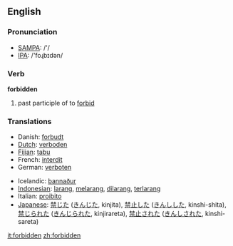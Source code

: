 ==English==

===Pronunciation===

* [[w:SAMPA|SAMPA]]: /'/
* [[w:IPA|IPA]]: /'foɻbɪdən/

===Verb===
'''forbidden'''

# past participle of to [[forbid]]

===Translations===

{{top}}
* Danish: [[forbudt]]
* [[Dutch]]: [[verboden]]
* [[Fijian]]: [[tabu]]
* French: [[interdit]]
* German: [[verboten]]
{{mid}}
* Icelandic: [[bannaður]]
* [[Indonesian]]: [[larang]], [[larang|melarang]], [[larang|dilarang]], [[larang|terlarang]]
* Italian: [[proibito]]
* [[Japanese]]: [[禁じた]] ([[きんじた]], kinjita), [[禁止]]した ([[きんし]]した, kinshi-shita), [[禁じられた]] ([[きんじられた]], kinjirareta), [[禁止]]された ([[きんし]]された, kinshi-sareta)
{{bottom}}

[[it:forbidden]]
[[zh:forbidden]]